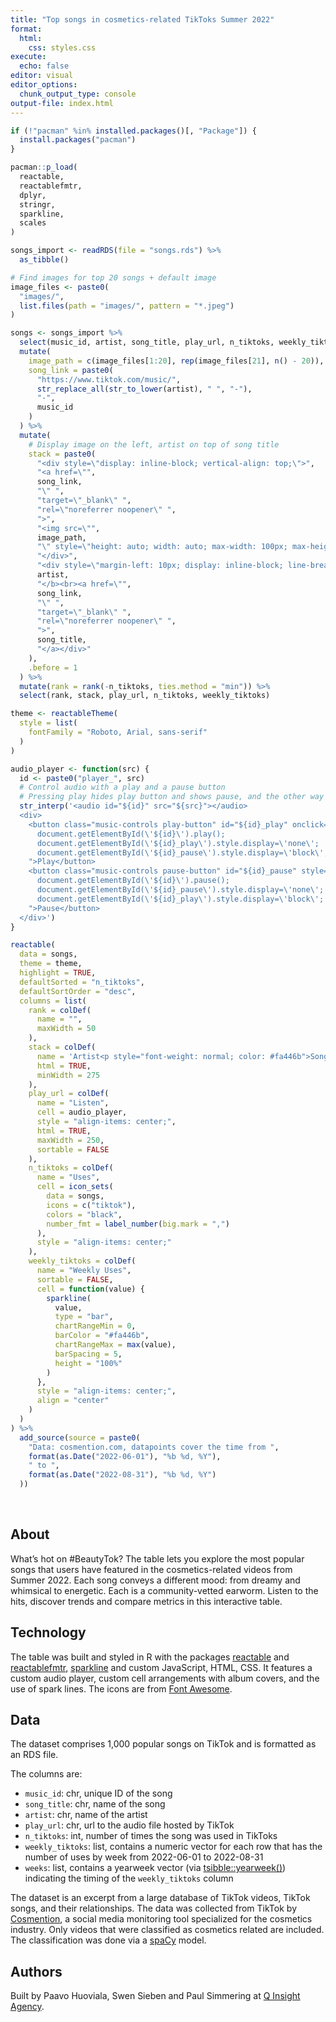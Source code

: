 ```yaml
---
title: "Top songs in cosmetics-related TikToks Summer 2022"
format:
  html:
    css: styles.css
execute:
  echo: false
editor: visual
editor_options: 
  chunk_output_type: console
output-file: index.html
---
```


```r
if (!"pacman" %in% installed.packages()[, "Package"]) {
  install.packages("pacman")
}

pacman::p_load(
  reactable,
  reactablefmtr,
  dplyr,
  stringr,
  sparkline,
  scales
)
```

```r
songs_import <- readRDS(file = "songs.rds") %>% 
  as_tibble()

# Find images for top 20 songs + default image
image_files <- paste0(
  "images/", 
  list.files(path = "images/", pattern = "*.jpeg")
)
```

```r
songs <- songs_import %>% 
  select(music_id, artist, song_title, play_url, n_tiktoks, weekly_tiktoks) %>% 
  mutate(
    image_path = c(image_files[1:20], rep(image_files[21], n() - 20)),
    song_link = paste0(
      "https://www.tiktok.com/music/",
      str_replace_all(str_to_lower(artist), " ", "-"),
      "-",
      music_id
    )
  ) %>%
  mutate(
    # Display image on the left, artist on top of song title
    stack = paste0(
      "<div style=\"display: inline-block; vertical-align: top;\">",
      "<a href=\"", 
      song_link, 
      "\" ",
      "target=\"_blank\" ", 
      "rel=\"noreferrer noopener\" ", 
      ">",
      "<img src=\"",
      image_path,
      "\" style=\"height: auto; width: auto; max-width: 100px; max-height: 100px; \"></img></a>",
      "</div>",
      "<div style=\"margin-left: 10px; display: inline-block; line-break: auto; width: 190px\"><b>",
      artist,
      "</b><br><a href=\"",
      song_link, 
      "\" ",
      "target=\"_blank\" ", 
      "rel=\"noreferrer noopener\" ", 
      ">",
      song_title,
      "</a></div>"
    ),
    .before = 1
  ) %>% 
  mutate(rank = rank(-n_tiktoks, ties.method = "min")) %>% 
  select(rank, stack, play_url, n_tiktoks, weekly_tiktoks)
```

```r
theme <- reactableTheme(
  style = list(
    fontFamily = "Roboto, Arial, sans-serif"
  )
)
```

```r
audio_player <- function(src) {
  id <- paste0("player_", src)
  # Control audio with a play and a pause button
  # Pressing play hides play button and shows pause, and the other way around
  str_interp('<audio id="${id}" src="${src}"></audio>
  <div>
    <button class="music-controls play-button" id="${id}_play" onclick="
      document.getElementById(\'${id}\').play();
      document.getElementById(\'${id}_play\').style.display=\'none\';
      document.getElementById(\'${id}_pause\').style.display=\'block\';
    ">Play</button>
    <button class="music-controls pause-button" id="${id}_pause" style="display:none;" onclick="
      document.getElementById(\'${id}\').pause();
      document.getElementById(\'${id}_pause\').style.display=\'none\';
      document.getElementById(\'${id}_play\').style.display=\'block\';
    ">Pause</button>
  </div>')
}

reactable(
  data = songs,
  theme = theme,
  highlight = TRUE,
  defaultSorted = "n_tiktoks",
  defaultSortOrder = "desc",
  columns = list(
    rank = colDef(
      name = "",
      maxWidth = 50
    ),
    stack = colDef(
      name = 'Artist<p style="font-weight: normal; color: #fa446b">Song</p>',
      html = TRUE,
      minWidth = 275
    ),
    play_url = colDef(
      name = "Listen",
      cell = audio_player,
      style = "align-items: center;",
      html = TRUE,
      maxWidth = 250,
      sortable = FALSE
    ),
    n_tiktoks = colDef(
      name = "Uses",
      cell = icon_sets(
        data = songs,
        icons = c("tiktok"),
        colors = "black",
        number_fmt = label_number(big.mark = ",")
      ),
      style = "align-items: center;"
    ),
    weekly_tiktoks = colDef(
      name = "Weekly Uses",
      sortable = FALSE,
      cell = function(value) {
        sparkline(
          value, 
          type = "bar", 
          chartRangeMin = 0,
          barColor = "#fa446b",
          chartRangeMax = max(value),
          barSpacing = 5,
          height = "100%"
        )
      },
      style = "align-items: center;",
      align = "center"
    )
  )
) %>% 
  add_source(source = paste0(
    "Data: cosmention.com, datapoints cover the time from ",
    format(as.Date("2022-06-01"), "%b %d, %Y"),
    " to ",
    format(as.Date("2022-08-31"), "%b %d, %Y")
  ))
```

<br>

## About

What's hot on #BeautyTok? The table lets you explore the most popular songs that users have featured in the cosmetics-related videos from Summer 2022. Each song conveys a different mood: from dreamy and whimsical to energetic. Each is a community-vetted earworm. Listen to the hits, discover trends and compare metrics in this interactive table.

## Technology

The table was built and styled in R with the packages [reactable](https://glin.github.io/reactable/) and [reactablefmtr](https://kcuilla.github.io/reactablefmtr/), [sparkline](https://github.com/htmlwidgets/sparkline) and custom JavaScript, HTML, CSS. It features a custom audio player, custom cell arrangements with album covers, and the use of spark lines. The icons are from [Font Awesome](https://fontawesome.com).

## Data

The dataset comprises 1,000 popular songs on TikTok and is formatted as an RDS file.

The columns are:

-   `music_id`: chr, unique ID of the song
-   `song_title`: chr, name of the song
-   `artist`: chr, name of the artist
-   `play_url`: chr, url to the audio file hosted by TikTok
-   `n_tiktoks`: int, number of times the song was used in TikToks
-   `weekly_tiktoks`: list, contains a numeric vector for each row that has the number of uses by week from 2022-06-01 to 2022-08-31
-   `weeks`: list, contains a yearweek vector (via [tsibble::yearweek()](https://tsibble.tidyverts.org/reference/year-week.html)) indicating the timing of the `weekly_tiktoks` column

The dataset is an excerpt from a large database of TikTok videos, TikTok songs, and their relationships. The data was collected from TikTok by [Cosmention](https://cosmention.com), a social media monitoring tool specialized for the cosmetics industry. Only videos that were classified as cosmetics related are included. The classification was done via a [spaCy](https://spacy.io) model.

## Authors

Built by Paavo Huoviala, Swen Sieben and Paul Simmering at [Q Insight Agency](https://teamq.de/en).
